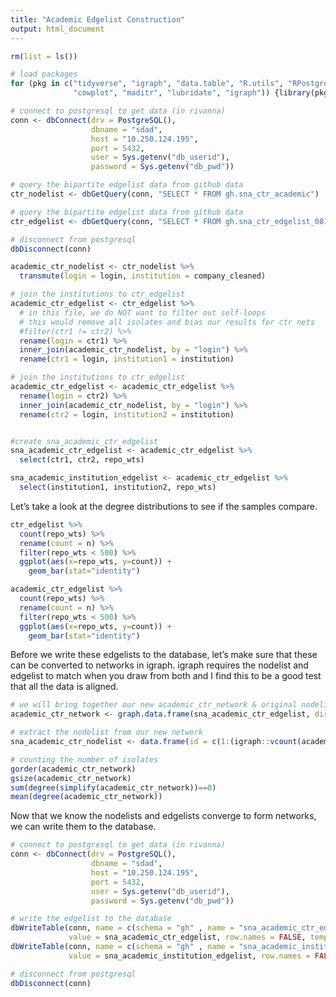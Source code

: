 ```yaml
---
title: "Academic Edgelist Construction"
output: html_document
---
```


```r
rm(list = ls())

# load packages 
for (pkg in c("tidyverse", "igraph", "data.table", "R.utils", "RPostgreSQL", "countrycode",
              "cowplot", "maditr", "lubridate", "igraph")) {library(pkg, character.only = TRUE)}

# connect to postgresql to get data (in rivanna)
conn <- dbConnect(drv = PostgreSQL(), 
                  dbname = "sdad", 
                  host = "10.250.124.195", 
                  port = 5432, 
                  user = Sys.getenv("db_userid"), 
                  password = Sys.getenv("db_pwd"))

# query the bipartite edgelist data from github data  
ctr_nodelist <- dbGetQuery(conn, "SELECT * FROM gh.sna_ctr_academic")

# query the bipartite edgelist data from github data  
ctr_edgelist <- dbGetQuery(conn, "SELECT * FROM gh.sna_ctr_edgelist_0819")

# disconnect from postgresql
dbDisconnect(conn)

```

```r
academic_ctr_nodelist <- ctr_nodelist %>%
  transmute(login = login, institution = company_cleaned)

# join the institutions to ctr_edgelist
academic_ctr_edgelist <- ctr_edgelist %>% 
  # in this file, we do NOT want to filter out self-loops 
  # this would remove all isolates and bias our results for ctr nets 
  #filter(ctr1 != ctr2) %>% 
  rename(login = ctr1) %>% 
  inner_join(academic_ctr_nodelist, by = "login") %>% 
  rename(ctr1 = login, institution1 = institution)

# join the institutions to ctr_edgelist
academic_ctr_edgelist <- academic_ctr_edgelist %>% 
  rename(login = ctr2) %>% 
  inner_join(academic_ctr_nodelist, by = "login") %>% 
  rename(ctr2 = login, institution2 = institution)


#create sna_academic_ctr_edgelist
sna_academic_ctr_edgelist <- academic_ctr_edgelist %>% 
  select(ctr1, ctr2, repo_wts)

sna_academic_institution_edgelist <- academic_ctr_edgelist %>%
  select(institution1, institution2, repo_wts)

```

Let's take a look at the degree distributions to see if the samples compare. 

```r
ctr_edgelist %>% 
  count(repo_wts) %>% 
  rename(count = n) %>% 
  filter(repo_wts < 500) %>% 
  ggplot(aes(x=repo_wts, y=count)) +
    geom_bar(stat="identity")

academic_ctr_edgelist %>% 
  count(repo_wts) %>% 
  rename(count = n) %>% 
  filter(repo_wts < 500) %>% 
  ggplot(aes(x=repo_wts, y=count)) +
    geom_bar(stat="identity")

```

Before we write these edgelists to the database, let's make sure that these can be converted to networks in igraph. igraph requires the nodelist and edgelist to match when you draw from both and I find this to be a good test that all the data is aligned. 

```r
# we will bring together our new academic_ctr_network & original nodelist (without the institutions split into new rows)
academic_ctr_network <- graph.data.frame(sna_academic_ctr_edgelist, directed = FALSE)

# extract the nodelist from our new network  
sna_academic_ctr_nodelist <- data.frame(id = c(1:(igraph::vcount(academic_ctr_network))), login = igraph::V(academic_ctr_network)$name)

# counting the number of isolates 
gorder(academic_ctr_network) 
gsize(academic_ctr_network)
sum(degree(simplify(academic_ctr_network))==0)
mean(degree(academic_ctr_network))
```

Now that we know the nodelists and edgelists converge to form networks, we can write them to the database.

```r

# connect to postgresql to get data (in rivanna)
conn <- dbConnect(drv = PostgreSQL(), 
                  dbname = "sdad", 
                  host = "10.250.124.195", 
                  port = 5432, 
                  user = Sys.getenv("db_userid"), 
                  password = Sys.getenv("db_pwd"))

# write the edgelist to the database
dbWriteTable(conn, name = c(schema = "gh" , name = "sna_academic_ctr_edgelist_0819"), 
             value = sna_academic_ctr_edgelist, row.names = FALSE, temporary = TRUE)
dbWriteTable(conn, name = c(schema = "gh" , name = "sna_academic_institution_edgelist_0819"), 
             value = sna_academic_institution_edgelist, row.names = FALSE, temporary = TRUE)

# disconnect from postgresql
dbDisconnect(conn)

```








